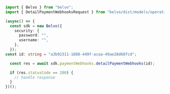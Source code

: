 ```typescript DetailPaymentWebhooks.ts
import { Belvo } from "belvo";
import { DetailPaymentWebhooksRequest } from "belvo/dist/models/operations";

(async() => {
  const sdk = new Belvo({
    security: {
      password: "",
      username: "",
    },
  });
const id: string = "a3b92311-1888-449f-acaa-49ae28d68fcd";

  const res = await sdk.paymentWebhooks.detailPaymentWebhooks(id);

  if (res.statusCode == 200) {
    // handle response
  }
})();
```
